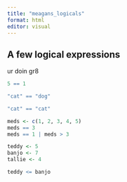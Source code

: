 ```yaml
---
title: "meagans_logicals"
format: html
editor: visual
---
```


## A few logical expressions

ur doin gr8

```r
5 == 1 

"cat" == "dog"

"cat" == "cat"

meds <- c(1, 2, 3, 4, 5)
meds == 3
meds == 1 | meds > 3

teddy <- 5 
banjo <- 7
tallie <- 4

teddy <= banjo

```
